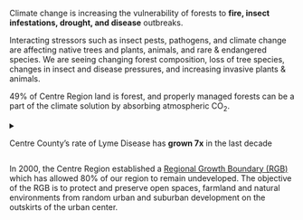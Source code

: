 
Climate change is increasing the vulnerability of forests to **fire, insect infestations, drought, and disease** outbreaks.

Interacting stressors such as insect pests, pathogens, and climate change are affecting native trees and plants, animals, and rare & endangered species. We are seeing changing forest composition, loss of tree species, changes in insect and disease pressures, and increasing invasive plants & animals.

49% of Centre Region land is forest, and properly managed forests can be a part of the climate solution by absorbing atmospheric CO<sub>2</sub>.

<details>
<summary>

Centre County’s rate of <Bug /> Lyme Disease has **grown&nbsp;7x** in the last decade <Plus />

</summary>
<article>

PA incidence of Lyme Disease has tripled in the last 10 years.
Centre County is double that—our rates have increased 6.7x in that decade.

| 2000    | 2007     | 2018      |
| ------- | -------- | --------- |
| 5 cases | 29 cases | 195 cases |

Warmer temperatures have led to an earlier larval peak of the blacklegged (deer) tick, the major Lyme disease transmitter.
The number, distribution, and length of time during the year that ticks and mosquitoes are active have all been increasing,
thereby increasing the public’s exposure to vector borne diseases such as Lyme Disease.

Invasive species can take advantage of changing temperatures and could expand their range.
Private and public land owners will need to
[plant climate change-resilient trees](https://www.dcnr.pa.gov/GoodNatured/pages/Article.aspx?post=83) to replace those we lose.

[40% of Pennsylvania’s 227 bird species](https://www.audubon.org/climate/survivalbydegrees/state/us/pa)
are vulnerable to climate change according to the Audubon Society of PA.

</article>
</details>

<aside>

<Tree />

In 2000, the Centre Region established a
[Regional Growth Boundary (RGB)](https://www.crcog.net/index.asp?SEC=01E465F4-F50A-421B-BD1A-D5F9CA1507C3&DE=7DE271CE-517E-4B3A-9F91-917C993D4217)
which has allowed 80% of our region to remain undeveloped.
The objective of the RGB is to protect and preserve open spaces,
farmland and natural environments from random urban and suburban
development on the outskirts of the urban center.

</aside>
